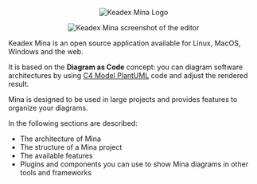 
<p align="center" className="py-7">
  <Image src={minaLogo} alt="Keadex Mina Logo" width={350} />
</p>

<p align="center" className="mt-10 pb-7">
  <Image
    src={minaScreenshot}
    alt="Keadex Mina screenshot of the editor"
    width={600}
    className="border-solid border-dark-primary border"
  />
</p>

Keadex Mina is an open source application available for Linux, MacOS, Windows and the web.

It is based on the **Diagram as Code** concept: you can diagram software architectures by using [C4 Model PlantUML](https://github.com/plantuml-stdlib/C4-PlantUML) code and adjust the rendered result.

Mina is designed to be used in large projects and provides features to organize your diagrams.

In the following sections are described:

- The architecture of Mina
- The structure of a Mina project
- The available features
- Plugins and components you can use to show Mina diagrams in other tools and frameworks
